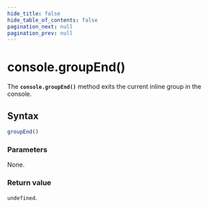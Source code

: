 ```yaml
---
hide_title: false
hide_table_of_contents: false
pagination_next: null
pagination_prev: null
---
```


# console.groupEnd()

The **`console.groupEnd()`** method exits the current inline group in the console.

## Syntax

```js
groupEnd()
```

### Parameters

None.

### Return value

`undefined`.

